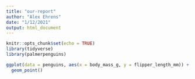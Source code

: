 ```yaml
---
title: "our-report"
author: "Alex Ehrens"
date: "1/12/2021"
output: html_document
---
```


```r
knitr::opts_chunk$set(echo = TRUE)
library(tidyverse)
library(palmerpenguins)
```

```r
ggplot(data = penguins, aes(x = body_mass_g, y = flipper_length_mm)) + 
  geom_point()
```

